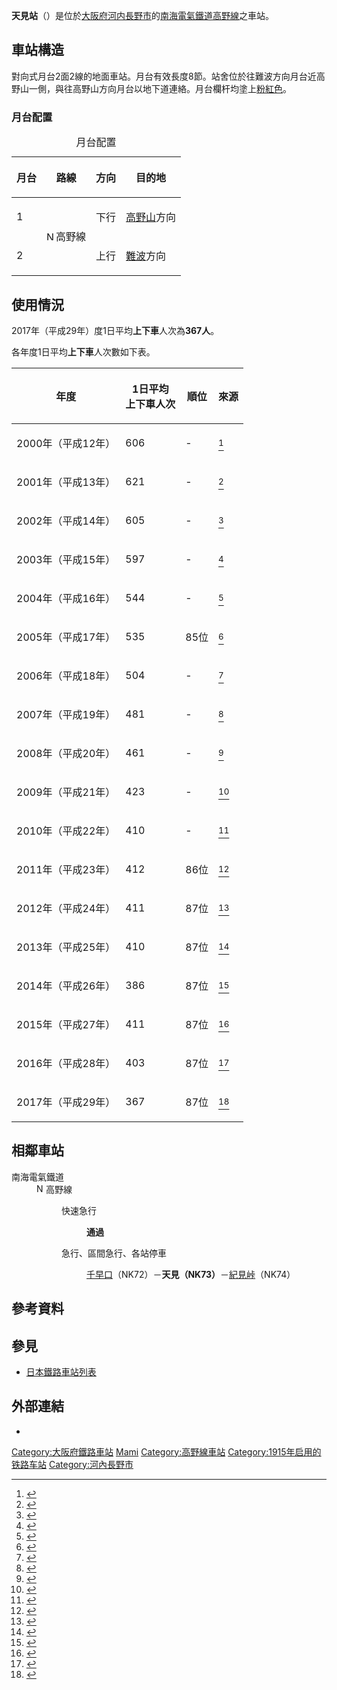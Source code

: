 {{NoteTA|1 = zh:天見站; zh-cn:天见站; zh-tw:天見車站; zh-hk:天見站; }}
{{日本車站資訊
|公司色 = #fe4d11
|文字色 =
|站名 = 天見站
|圖片 = Amami-st2.jpg
|pxl = 240px
|圖片說明 = 站舍（2007年7月）
|日文原名 = 天見
|平假名 = あまみ
|羅馬拼音 = Amami
|電報略號 =アマ
|所在地 = {{JPN}}[[大阪府|大阪府]][[河內長野市|河內長野市]]{{link-ja|天見|天見}}195番地1
|座標 = {{coord|34|23|48.5|N|135|35|43.3|E|scale:10000}}
|車站構造 = [[地面車站|地面車站]]
|月台配置 = 對向式 2面2線
|啟用年月日 = 1915年（[[大正|大正]]4年）3月11日
|廢站年月日 =
|乘客人數 =
|上下車人次 = 386
|統計年度 = 2014年
|轉車 =
|備註 = [[無人站|無人站]]
|adjacent = {{Adjacent stations|system=南海電氣鐵道|line=高野線|left=千早口|right=紀見峠|note-left=NK72<br />1.7km|note-mid={{南海泉北車站編號|NK|73}}<br />距離[[汐見橋站|汐見橋]]34.9km<br />距離[[難波站_(南海)|難波]]34.2km|note-right=NK74<br />3.7km}}
}}

'''天見站'''（{{jpn|j=天見駅|hg=あまみえき|rm=Amami eki|f=y}}）是位於[[大阪府|大阪府]][[河内長野市|河内長野市]]的[[南海電氣鐵道|南海電氣鐵道]][[南海高野線|高野線]]之車站。

==車站構造==
對向式月台2面2線的地面車站。月台有效長度8節。站舍位於往難波方向月台近高野山一側，與往高野山方向月台以地下道連絡。月台欄杆均塗上[[粉紅色|粉紅色]]。
===月台配置===
{| class=wikitable
|+ 月台配置
|-
!月台!!路線!!方向!!目的地
|-
! 1
| rowspan=2 | [[File:Nankai_koya_line_symbol.svg|15px]]高野線
| 下行
| [[高野山站|高野山]]方向
|-
! 2
| 上行
| [[難波站_(南海)|難波]]方向
|}
== 使用情況 ==
2017年（平成29年）度1日平均'''上下車'''人次為'''367人'''。

各年度1日平均'''上下車'''人次數如下表。
{|class="wikitable" style="text-align:right"
!年度!!1日平均<br />上下車人次!!順位!!來源
|-
|2000年（平成12年）||606|| -
|<ref>{{PDFlink|[http://www.pref.osaka.jp/attach/3355/00076905/tn01n110.pdf 大阪府統計年鑑（平成13年）]}}</ref>
|-
|2001年（平成13年）||621|| -
|<ref>{{PDFlink|[http://www.pref.osaka.jp/attach/3355/00076904/tn02n110.pdf 大阪府統計年鑑（平成14年）]}}</ref>
|-
|2002年（平成14年）||605|| -
|<ref>{{PDFlink|[http://www.pref.osaka.jp/attach/3355/00076903/tn03n110.pdf 大阪府統計年鑑（平成15年）]}}</ref>
|-
|2003年（平成15年）||597|| -
|<ref>{{PDFlink|[http://www.pref.osaka.jp/attach/3355/00076902/tn04n110.pdf 大阪府統計年鑑（平成16年）]}}</ref>
|-
|2004年（平成16年）||544|| -
|<ref>{{PDFlink|[http://www.pref.osaka.jp/attach/3355/00076901/tn05n110.pdf 大阪府統計年鑑（平成17年）]}}</ref>
|-
|2005年（平成17年）||535||85位
|<ref>{{PDFlink|[http://www.pref.osaka.jp/attach/3355/00076900/tn06n110.pdf 大阪府統計年鑑（平成18年）]}}</ref>
|-
|2006年（平成18年）||504|| -
|<ref>{{PDFlink|[http://www.pref.osaka.jp/attach/3355/00074421/tn07n090.pdf 大阪府統計年鑑（平成19年）]}}</ref>
|-
|2007年（平成19年）||481|| -
|<ref>{{PDFlink|[http://www.pref.osaka.jp/attach/3355/00074418/tn08n090.pdf 大阪府統計年鑑（平成20年）]}}</ref>
|-
|2008年（平成20年）||461|| -
|<ref>{{PDFlink|[http://www.pref.osaka.jp/attach/3355/00064556/tn09n090.pdf 大阪府統計年鑑（平成21年）]}}</ref>
|-
|2009年（平成21年）||423|| -
|<ref>{{PDFlink|[http://www.pref.osaka.jp/attach/3355/00071058/tn10n090.pdf 大阪府統計年鑑（平成22年）]}}</ref>
|-
|2010年（平成22年）||410|| -
|<ref>{{PDFlink|[http://www.pref.osaka.jp/attach/3355/00093411/tn2011n090.pdf 大阪府統計年鑑（平成23年）]}}</ref>
|-
|2011年（平成23年）||412||86位
|<ref>{{PDFlink|[http://www.pref.osaka.jp/attach/3355/00121073/tn2012n090.pdf 大阪府統計年鑑（平成24年）]}}</ref>
|-
|2012年（平成24年）||411||87位
|<ref>{{PDFlink|[http://www.pref.osaka.lg.jp/attach/3355/00144873/tn2013n09.pdf 大阪府統計年鑑（平成25年）]}}</ref>
|-
|2013年（平成25年）||410||87位
|<ref>{{PDFlink|[http://www.pref.osaka.lg.jp/attach/3355/00180638/tn2014n09.pdf 大阪府統計年鑑（平成26年）]}}</ref>
|-
|2014年（平成26年）||386||87位
|<ref>{{PDFlink|[http://www.pref.osaka.lg.jp/attach/3355/00211004/tn2015n09.pdf 大阪府統計年鑑（平成27年）]}}</ref>
|-
|2015年（平成27年）||411||87位
|<ref>{{PDFlink|[http://www.pref.osaka.lg.jp/attach/3355/00242803/tn2016n09.pdf 大阪府統計年鑑（平成28年）]}}</ref>
|-
|2016年（平成28年）||403||87位
|<ref>{{PDFlink|[http://www.pref.osaka.lg.jp/attach/3355/00281833/9-all.pdf 大阪府統計年鑑（平成29年）]}}</ref>
|-
|2017年（平成29年）||367||87位
|<ref>{{PDFlink|[http://www.pref.osaka.lg.jp/attach/3355/00319513/n2018-09_all.pdf 大阪府統計年鑑（平成30年）]}}</ref>
|}

== 相鄰車站 ==
;南海電氣鐵道
: [[File:Nankai_koya_line_symbol.svg|15px]]高野線
::{{Color|orangered|■}}快速急行
:::'''通過'''
::{{Color|orangered|■}}急行、{{Color|#009933|■}}區間急行、{{Color|gray|■}}各站停車
:::[[千早口站|千早口]]（NK72）－'''天見（NK73）'''－[[紀見峠站|紀見峠]]（NK74）
== 參考資料 ==
{{Reflist}}
== 參見 ==
*[[日本鐵路車站列表|日本鐵路車站列表]]

{{commonscat|Amami Station}}
== 外部連結 ==
* {{外部連結/南海電氣鐵道車站|amami|天見}}
{{南海高野線}}

{{DEFAULTSORT:Amami}}
[[Category:大阪府鐵路車站|Category:大阪府鐵路車站]]
[[Category:日本鐵路車站_A|Mami]]
[[Category:高野線車站|Category:高野線車站]]
[[Category:1915年启用的铁路车站|Category:1915年启用的铁路车站]]
[[Category:河內長野市|Category:河內長野市]]